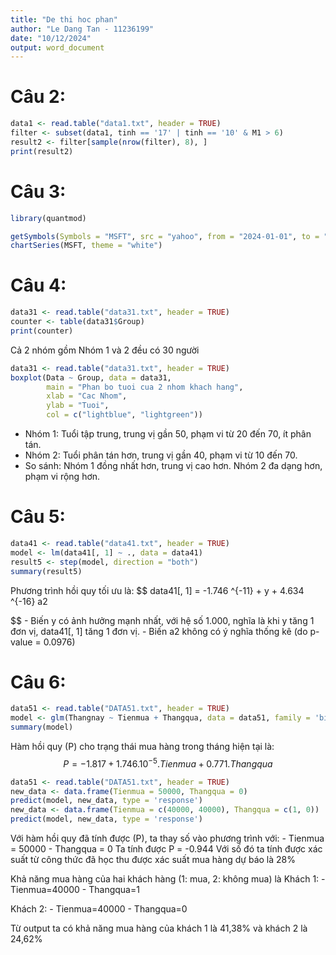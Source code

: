 ---
title: "De thi hoc phan"
author: "Le Dang Tan - 11236199"
date: "10/12/2024"
output: word_document
---



# Câu 2:

```{r}
data1 <- read.table("data1.txt", header = TRUE)
filter <- subset(data1, tinh == '17' | tinh == '10' & M1 > 6)
result2 <- filter[sample(nrow(filter), 8), ]
print(result2)
```


# Câu 3:

```{r} 
library(quantmod)

getSymbols(Symbols = "MSFT", src = "yahoo", from = "2024-01-01", to = "2024-01-31")
chartSeries(MSFT, theme = "white")
```

# Câu 4:

```{r}
data31 <- read.table("data31.txt", header = TRUE)
counter <- table(data31$Group)
print(counter)

```
Cả 2 nhóm gồm Nhóm 1 và 2 đều có 30 người 

```{r}
data31 <- read.table("data31.txt", header = TRUE)
boxplot(Data ~ Group, data = data31,
        main = "Phan bo tuoi cua 2 nhom khach hang",
        xlab = "Cac Nhom",
        ylab = "Tuoi",
        col = c("lightblue", "lightgreen"))
```
- Nhóm 1: Tuổi tập trung, trung vị gần 50, phạm vi từ 20 đến 70, ít phân tán.  
- Nhóm 2: Tuổi phân tán hơn, trung vị  gần 40, phạm vi từ 10 đến 70.  
- So sánh: Nhóm 1 đồng nhất hơn, trung vị cao hơn. Nhóm 2 đa dạng hơn, phạm vi rộng hơn.

# Câu 5:

```{r}
data41 <- read.table("data41.txt", header = TRUE)
model <- lm(data41[, 1] ~ ., data = data41)
result5 <- step(model, direction = "both")
summary(result5)
```

Phương trình hồi quy tối ưu là:
$$
data41[, 1] = -1.746 \times 10^{-11} + y + 4.634 \times 10^{-16} \cdot a2

$$
- Biến y có ảnh hưởng mạnh nhất, với hệ số 1.000, nghĩa là khi y tăng 1 đơn vị, data41[, 1] tăng 1 đơn vị.
- Biến a2 không có ý nghĩa thống kê (do p-value = 0.0976)

# Câu 6:

```{r}
data51 <- read.table("DATA51.txt", header = TRUE)
model <- glm(Thangnay ~ Tienmua + Thangqua, data = data51, family = 'binomial')
summary(model)
```
Hàm hồi quy (P) cho trạng thái mua hàng trong tháng hiện tại là:
$$
P = -1.817 + 1.746 . 10^{-5} .Tienmua + 0.771 . Thangqua
$$


```{r}
data51 <- read.table("DATA51.txt", header = TRUE)
new_data <- data.frame(Tienmua = 50000, Thangqua = 0)
predict(model, new_data, type = 'response')
new_data <- data.frame(Tienmua = c(40000, 40000), Thangqua = c(1, 0))
predict(model, new_data, type = 'response')
```
Với hàm hồi quy đã tính được (P), ta thay số vào phương trình với:
- Tienmua = 50000
- Thangqua = 0
Ta tính được P = -0.944
Với số đó ta tính được xác suất từ công thức đã học thu được xác suất mua hàng dự báo là 28%


Khả năng mua hàng của hai khách hàng (1: mua, 2: không mua) là
Khách 1:
- Tienmua=40000
- Thangqua=1

Khách 2:
- Tienmua=40000
- Thangqua=0

Từ output ta có khả năng mua hàng của khách 1 là 41,38% và khách 2 là 24,62%




